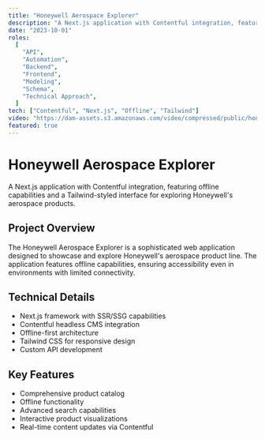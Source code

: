 ```yaml
---
title: "Honeywell Aerospace Explorer"
description: "A Next.js application with Contentful integration, featuring offline capabilities and a Tailwind-styled interface for exploring Honeywell's aerospace products."
date: "2023-10-01"
roles:
  [
    "API",
    "Automation",
    "Backend",
    "Frontend",
    "Modeling",
    "Schema",
    "Technical Approach",
  ]
tech: ["Contentful", "Next.js", "Offline", "Tailwind"]
video: "https://dam-assets.s3.amazonaws.com/video/compressed/public/honeywell.mp4"
featured: true
---
```


# Honeywell Aerospace Explorer

A Next.js application with Contentful integration, featuring offline capabilities and a Tailwind-styled interface for exploring Honeywell's aerospace products.

## Project Overview

The Honeywell Aerospace Explorer is a sophisticated web application designed to showcase and explore Honeywell's aerospace product line. The application features offline capabilities, ensuring accessibility even in environments with limited connectivity.

## Technical Details

- Next.js framework with SSR/SSG capabilities
- Contentful headless CMS integration
- Offline-first architecture
- Tailwind CSS for responsive design
- Custom API development

## Key Features

- Comprehensive product catalog
- Offline functionality
- Advanced search capabilities
- Interactive product visualizations
- Real-time content updates via Contentful
